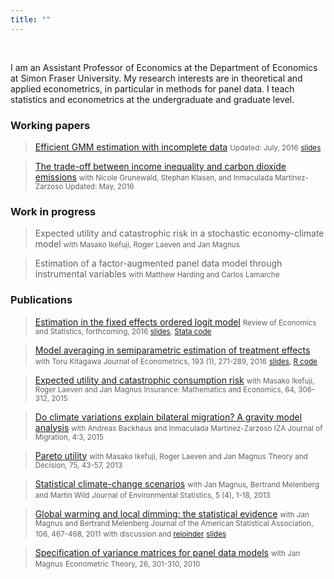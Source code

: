 ```yaml
---
title: ""
---
```


<br>

I am an Assistant Professor of Economics at the Department of Economics at Simon Fraser University. 
My research interests are in theoretical and applied econometrics, in particular in methods for panel data.
I teach statistics and econometrics at the undergraduate and graduate level.

### Working papers

> [Efficient GMM estimation with incomplete data](./M2016-incompleteData.pdf)
> <small>Updated: July, 2016</small>
> <small>[slides](./M2016-incompleteData-slides.pdf)</small>

> [The trade-off between income inequality and carbon dioxide emissions](GKMM2016-emissions.pdf)
> <small>with Nicole Grunewald, Stephan Klasen, and Inmaculada Martinez-Zarzoso </small>
> <small>Updated: May, 2016</small>

### Work in progress

> Expected utility and catastrophic risk in a stochastic economy-climate model
> <small>with Masako Ikefuji, Roger Laeven and Jan Magnus </small> 

> Estimation of a factor-augmented panel data model through instrumental variables
> <small>with Matthew Harding and Carlos Lamarche </small>

### Publications

> [Estimation in the fixed effects ordered logit model](Muris-FEOL-RESTAT-20160425.pdf) 
> <small>Review of Economics and Statistics, forthcoming, 2016 </small> 
> <small>[slides](feol-slides-2016004.pdf), [Stata code](http://dx.doi.org/10.7910/DVN/IUJ3VZ)</small>

> [Model averaging in semiparametric estimation of treatment effects](http://dx.doi.org/10.1016/j.jeconom.2016.03.002)
> <small>with Toru Kitagawa </small> 
> <small>Journal of Econometrics, 193 (1), 271-289, 2016</small> 
> <small>[slides](KM2013-slides.pdf), [R code](KM-code.zip) </small>

> [Expected utility and catastrophic consumption risk](http://dx.doi.org/10.1016/j.insmatheco.2015.06.007)
> <small>with Masako Ikefuji, Roger Laeven and Jan Magnus </small> 
> <small>Insurance: Mathematics and Economics, 64, 306-312, 2015</small>

> [Do climate variations explain bilateral migration? A gravity model analysis](http://www.izajom.com/content/4/1/3) 
> <small>with Andreas Backhaus and Inmaculada Martinez-Zarzoso </small> 
> <small>IZA Journal of Migration, 4:3, 2015</small>

> [Pareto utility](http://dx.doi.org/10.1007/s11238-012-9293-8)
> <small>with Masako Ikefuji, Roger Laeven and Jan Magnus</small>
> <small>Theory and Decision, 75, 43-57, 2013</small>

> [Statistical climate-change scenarios](http://www.jenvstat.org/v05/i04)
> <small>with Jan Magnus, Bertrand Melenberg and Martin Wild</small>
> <small>Journal of Environmental Statistics, 5 (4), 1-18, 2013</small>


> [Global warming and local dimming: the statistical evidence](http://dx.doi.org/10.1198/jasa.2011.ap09508) 
> <small>with Jan Magnus and Bertrand Melenberg </small>
> <small>Journal of the American Statistical Association, 106, 467-468, 2011</small>
> <small>with discussion and [rejoinder](http://dx.doi.org/10.1198/jasa.2011.ap11319)</small>
> <small>[slides](MMM2010_slides.pdf)</small>

> [Specification of variance matrices for panel data models](http://dx.doi.org/10.1017/S0266466609090756)
> <small>with Jan Magnus</small>
> <small>Econometric Theory, 26, 301-310, 2010 </small>
